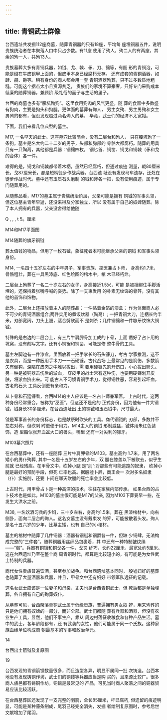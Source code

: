 ```yaml
---
---
---
```

title: 青铜武士群像
---



台西遗址共发掘112座商墓，随葬青铜器的只有18座，平均每 座埋铜器五件，说明贵族统治者在本聚落人口中只占少数。有11座 使用了殉人，殉二人的有两座，其余的殉一人，共殉13人。

贵族墓葬大多有青铜兵器，如钺、戈、戟、矛、刀、镶等，有圆 形的青铜泡，可能是缀在牛皮铠甲上面的，但皮甲本身已经腐朽无存。 还有成套的青铜酒器，如肆、觎、爵等。稍有身份的商人都会用一套 青铜酒器殉葬，只不过多数质地粗糙。可能这个据点太小且资源贫乏， 贵族们的家境不算豪奢，只好专门采购成本低廉的随葬铜器，兼顾阶 级礼俗的面子与生活的里子。

台西的商墓也多有“腰坑殉狗”。这里食用狗肉的风气更盛，随 葬的食器中多数盛有狗肉，主要是狗头和狗腿。更体面的墓葬有殉人， 男主女殉、男主男殉和女主男殉的都有，但没发现超过两名殉人的墓， 毕竟，武士们的经济不太宽裕。

下面，我们来看几位典型的墓主。

M17, 一名早天的武士。这座墓穴比较简单，没有二层台和殉人， 只在腰坑殉了一条狗。墓主是名大约二十二岁的男子，头部和胸部的 骨骼大都腐朽。随葬的用具只有一只陶鬲，其他都是兵器：铜镶四枚， 铜匕首、铜凿、铜戈和铜戟（矛和戈的合体）各一件。

难得的是，铜戈和铜戟都带着木柄，虽然已经腐朽，但通过痕迹 测量，戟80厘米长，戈87厘米长，都是短柄徒步作战兵器。台西遗 址没有发现马车遗存，还处在徒步作战时代。墓中还有玉质石头磨制 的钺和斧各一把，没有使用痕迹，属于专门随葬用的。

从随葬品看，M17的墓主属于贵族统治阶层，父亲可能是拥有 铜钺的军事头领，但这位墓主青年早逝，还没来得及分家独立，所以 没有属于自己的奴婢随葬。除了本人拥有的兵器，父亲没舍得给他随



Q , , , t 5。厘米

M14和M17平面图



M14随葬的旗牙铜钺

葬太值钱的物品，但用了一枚石钺，象征死者本可能继承父亲的铜钺 和军事头领身份。

M14, 一名四十五岁左右的中年男子，军事贵族、巫医兼占卜师， 身高约1.7米，骨骼粗壮，葬在一具黑漆底、红色绘图的棺木中，棺 木已经朽烂。

二层台上殉葬了一名二十岁左右的女子，身高接近1.5米，可能 是被捆绑住手脚活埋的，还保持着张嘴呼喊的姿势。除了一支束发用 的朴素无纹饰的骨笄，没有其他的首饰和饰物。

此外，二层台上还摆放着主人的随葬品：一件贴着金箔的漆盒； 作为体面商人必不可少的青铜酒器组合;两件实用的煮饭炊器（陶鬲）; 一把青铜大刀，连柄长约半米，刃部宽阔，刀头上翘，适合劈砍而不 是刺杀；几件铜镶和一件糠牙纹饰大铜钺。

特殊的是右边的二层台上，有三片牛肩胛骨加工成的卜骨，上面 凿好了占卜用的坑窝，没有刻写文字。还有小铜锯和铜凿，可能是修 整牛骨的工具。

墓主左脚边有一件漆盒，里面放着一把手掌长的石头镰刀，考古 学家推测，这不是农具，而是一种医用手术刀一一石硬镰。古代战场 上最常见的是箭伤，多数箭矢有倒钩，深陷在皮肉之中难以拔出，需 要用硬镰先割开伤口，小心拔出箭头。另一种是被钝器击伤后的淤血， 穿皮甲的战士常有这种伤，也要用硬镰划开皮肤，将淤血挤出来。可 能古人不习惯青铜手术刀，觉得铜性恶，容易引起坏血，古老的石头 工具反倒更有亲和力。

从卜骨和石廷镰看，台西M14的主人应该是一名占卜师兼军医。 上古时代，这两种身份经常重合，被称为“巫医”。但这还不是他的 正式身份，因为他有一件大铜钺，钺身长30多厘米，在台西遗址出 土的铜钺和玉石钺中，尺寸最大。

钺是军事首长的身份标志，也是献祭时砍头的工具。商代铜钺的 刃部，多数并不左右对称，但砍剁 时更便于用力。M14主人的铜钺 形制威猛，钺体用朱红色装饰，造 型酷似张开血盆大口的兽头，嘴里 还有一对尖利的獴牙。



M103墓穴照片

在台西墓葬中，还有一座随葬 三片牛肩胛骨的M103。墓主高约 1.7米，用了两名矮小的男仆殉葬, 其中一名是十五岁左右的少年，双 腿在膝盖以下被砍去，似乎生前就 已经残疾。在甲骨文中，砍掉小腿 是“刖”:对那些有可能逃跑的奴隶， 砍掉小腿是最好的预防手段，但死 亡率也高。据殷墟卜辞，商王会一 次对多名奴隶（仆）实施刖，还要 卜问在哪天砍腿的死亡率会比较低。

上古时代，用甲骨占卜是一种高深的技术，往往在家族内部传承。 如果台西的占卜技术也是如此，M103的墓主很可能是M17的父亲, 因为M103下葬要早一些，在发生大洪水之前。

M38, 一名饮酒习兵的少妇，三十岁左右，身高约1.5米，葬在 黑漆棺材中，向右侧卧，面向二层台的殉人。这名女墓主没有戴束发 的笄，可能披散着头发。殉人是名十五六岁的少年，比墓主矮，也有 自己的小棺材。

墓主的棺材中随葬了几件铜器：酒器有铜艇和铜爵各一件，但缺 少铜肆，无法构成完整的“三件套”。随葬铜器用丝织品包裹着，其 中还有一种特制皱纹绢——“毂”。兵器有铜镶和铜戈各一件，戈刃 纤巧，长约22厘米，最宽处约5厘米。这在台西遗址乃至在整个商 周青铜时代，都算是比较短小的，有可能是为女性武士特制的兵器。

商代女性贵族普遍饮酒，甚至参加战争。和台西遗址基本同时， 殷墟妇好的墓葬也随葬了大量酒器和兵器，并且，甲骨文中还有妇好 带领军队远征的记载。

这名女武士应该是一位妻子和母亲，丈夫也是台西青铜武士，但 死后都是单独埋葬，各自拥有自己的殉葬奴仆。

从墓葬可见，台西聚落青铜武士属于低级贵族，普遍拥有男女奴 婢，用来殉葬的只是他们拥有奴婢的一部分，而非全部。武士们都随 葬有兵器和酒器，但没有农业生产工具，显然，他们不事生产，靠从 周边村落征收粮食和各种产品生活。墓中的武士，各年龄段都有，还 有武装的女性，他们可能属于同一个氏族。这种家族血缘单位构成商 朝最基本的军事和政治单元。





14

台西出土箭钺及复原图

19

台西发现的青铜箭镁数量很多，而且造型各异，明显不属同一批 次铸造。台西本地没有发现铸铜作坊，武士们的铜镂等兵器应当是购 买的，且来源比较广。很多商人族邑都有铸铜作坊，铜镶是最常见的 产品，可见当时商人聚落之间的铜器贸易应该比较活跃。

在台西墓葬区还发现了一支完整的羽箭，全长85厘米，杆已腐朽, 但遗留的痕迹明显，可能是某种藤条制成，尾羽已经完全消失，发掘 者绘制复原图时，参考后世文献增加了尾羽。